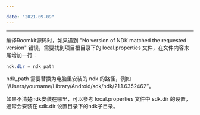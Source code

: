 ```yaml
---

date: "2021-09-09"
---
```


<Title>编译 Roomkit 源码时，遇到 "No version of NDK..." 错误如何处理?</Title>


---

编译Roomkit源码时，如果遇到 "No version of NDK matched the requested version" 错误，需要找到项目根目录下的 local.properties 文件，在文件内容末尾增加一行：
```java
ndk.dir = ndk_path
```
ndk_path 需要替换为电脑里安装的 ndk 的路径，例如 “/Users/yourname/Library/Android/sdk/ndk/21.1.6352462”。

<Note title="说明">


如果不清楚ndk安装在哪里，可以参考 local.properties 文件中 sdk.dir 的设置，通常会安装在 sdk.dir 设置目录下的ndk子目录。


</Note>




